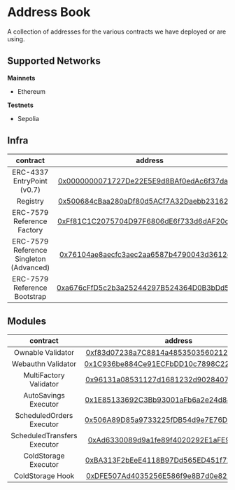 # Address Book

A collection of addresses for the various contracts we have deployed or are using.

## Supported Networks

**Mainnets**

- Ethereum

**Testnets**

- Sepolia

## Infra

|                contract                 |                                                            address                                                            | mainnets | testnets |
| :-------------------------------------: | :---------------------------------------------------------------------------------------------------------------------------: | :------: | :------: |
|       ERC-4337 EntryPoint (v0.7)        |    [0x0000000071727De22E5E9d8BAf0edAc6f37da032](https://blockscan.com/address/0x0000000071727De22E5E9d8BAf0edAc6f37da032)     |    ✅    |    ✅    |
|                Registry                 |    [0x500684cBaa280aDf80d5ACf7A32Daebb23162e63](https://blockscan.com/address/0x500684cBaa280aDf80d5ACf7A32Daebb23162e63)     |    ❌    |    ✅    |
|       ERC-7579 Reference Factory        | [0xFf81C1C2075704D97F6806dE6f733d6dAF20c9c6](https://sepolia.etherscan.io/address/0xFf81C1C2075704D97F6806dE6f733d6dAF20c9c6) |    ❌    |    ✅    |
| ERC-7579 Reference Singleton (Advanced) | [0x76104ae8aecfc3aec2aa6587b4790043d3612c47](https://sepolia.etherscan.io/address/0x76104ae8aecfc3aec2aa6587b4790043d3612c47) |    ❌    |    ✅    |
|      ERC-7579 Reference Bootstrap       | [0xa676cFfD5c2b3a25244297B524364D0B3bDd516B](https://sepolia.etherscan.io/address/0xa676cFfD5c2b3a25244297B524364D0B3bDd516B) |    ❌    |    ✅    |

## Modules

|          contract           |                                                            address                                                            | mainnets | testnets |
| :-------------------------: | :---------------------------------------------------------------------------------------------------------------------------: | :------: | :------: |
|      Ownable Validator      | [0xf83d07238a7C8814a48535035602123Ad6DbfA63](https://sepolia.etherscan.io/address/0xf83d07238a7C8814a48535035602123Ad6DbfA63) |    ❌    |    ✅    |
|     Webauthn Validator      | [0x1C936be884Ce91ECFbDD10c7898C22b473eaB81a](https://sepolia.etherscan.io/address/0x1C936be884Ce91ECFbDD10c7898C22b473eaB81a) |    ❌    |    ✅    |
|   MultiFactory Validator    | [0x96131a08531127d1681232d9028407F3fF30689A](https://sepolia.etherscan.io/address/0x96131a08531127d1681232d9028407F3fF30689A) |    ❌    |    ✅    |
|    AutoSavings Executor     | [0x1E85133692C3Bb93001aFb6a2e24d8831Dd9Cab5](https://sepolia.etherscan.io/address/0x1E85133692C3Bb93001aFb6a2e24d8831Dd9Cab5) |    ❌    |    ✅    |
|  ScheduledOrders Executor   | [0x506A89D85a9733225fDB54d9e7E76D017c21E1C1](https://sepolia.etherscan.io/address/0x506A89D85a9733225fDB54d9e7E76D017c21E1C1) |    ❌    |    ✅    |
| ScheduledTransfers Executor | [0xAd6330089d9a1fe89f4020292E1aFE9969a5A2Fc](https://sepolia.etherscan.io/address/0xAd6330089d9a1fe89f4020292E1aFE9969a5A2Fc) |    ❌    |    ✅    |
|    ColdStorage Executor     | [0xBA313F2bEeE4118B97Dd565ED451f722219851BE](https://sepolia.etherscan.io/address/0xBA313F2bEeE4118B97Dd565ED451f722219851BE) |    ❌    |    ✅    |
|      ColdStorage Hook       | [0xDFE507Ad4035256E586f9e8B7d0e82184d5b8cb4](https://sepolia.etherscan.io/address/0xDFE507Ad4035256E586f9e8B7d0e82184d5b8cb4) |    ❌    |    ✅    |
